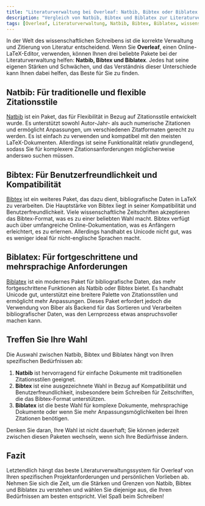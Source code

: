 ```yaml
---
title: "Literaturverwaltung bei Overleaf: Natbib, Bibtex oder Biblatex - Welches ist das Beste für Sie?" 
description: "Vergleich von Natbib, Bibtex und Biblatex zur Literaturverwaltung bei Overleaf, damit Sie die beste Option für Ihre Schreibbedürfnisse bestimmen können." 
tags: [Overleaf, Literaturverwaltung, Natbib, Bibtex, Biblatex, wissenschaftliches Schreiben, Zitationsverwaltung]
---
```



In der Welt des wissenschaftlichen Schreibens ist die korrekte Verwaltung und Zitierung von Literatur entscheidend. Wenn Sie **Overleaf**, einen Online-LaTeX-Editor, verwenden, können Ihnen drei beliebte Pakete bei der Literaturverwaltung helfen: **Natbib, Bibtex und Biblatex**. Jedes hat seine eigenen Stärken und Schwächen, und das Verständnis dieser Unterschiede kann Ihnen dabei helfen, das Beste für Sie zu finden.


<CiteDrive /> 

## Natbib: Für traditionelle und flexible Zitationsstile

[Natbib](https://ctan.org/pkg/natbib) ist ein Paket, das für Flexibilität in Bezug auf Zitationsstile entwickelt wurde. Es unterstützt sowohl Autor-Jahr- als auch numerische Zitationen und ermöglicht Anpassungen, um verschiedenen Zitatformaten gerecht zu werden. Es ist einfach zu verwenden und kompatibel mit den meisten LaTeX-Dokumenten. Allerdings ist seine Funktionalität relativ grundlegend, sodass Sie für komplexere Zitationsanforderungen möglicherweise anderswo suchen müssen.

## Bibtex: Für Benutzerfreundlichkeit und Kompatibilität

[Bibtex](https://ctan.org/pkg/bibtex) ist ein weiteres Paket, das dazu dient, bibliografische Daten in LaTeX zu verarbeiten. Die Hauptstärke von Bibtex liegt in seiner Kompatibilität und Benutzerfreundlichkeit. Viele wissenschaftliche Zeitschriften akzeptieren das Bibtex-Format, was es zu einer beliebten Wahl macht. Bibtex verfügt auch über umfangreiche Online-Dokumentation, was es Anfängern erleichtert, es zu erlernen. Allerdings handhabt es Unicode nicht gut, was es weniger ideal für nicht-englische Sprachen macht.

## Biblatex: Für fortgeschrittene und mehrsprachige Anforderungen

[Biblatex](https://ctan.org/pkg/biblatex) ist ein modernes Paket für bibliografische Daten, das mehr fortgeschrittene Funktionen als Natbib oder Bibtex bietet. Es handhabt Unicode gut, unterstützt eine breitere Palette von Zitationsstilen und ermöglicht mehr Anpassungen. Dieses Paket erfordert jedoch die Verwendung von Biber als Backend für das Sortieren und Verarbeiten bibliografischer Daten, was den Lernprozess etwas anspruchsvoller machen kann.

## Treffen Sie Ihre Wahl

Die Auswahl zwischen Natbib, Bibtex und Biblatex hängt von Ihren spezifischen Bedürfnissen ab:

1. **Natbib** ist hervorragend für einfache Dokumente mit traditionellen Zitationsstilen geeignet.
2. **Bibtex** ist eine ausgezeichnete Wahl in Bezug auf Kompatibilität und Benutzerfreundlichkeit, insbesondere beim Schreiben für Zeitschriften, die das Bibtex-Format unterstützen.
3. **Biblatex** ist die beste Wahl für komplexe Dokumente, mehrsprachige Dokumente oder wenn Sie mehr Anpassungsmöglichkeiten bei Ihren Zitationen benötigen.

Denken Sie daran, Ihre Wahl ist nicht dauerhaft; Sie können jederzeit zwischen diesen Paketen wechseln, wenn sich Ihre Bedürfnisse ändern.

## Fazit

Letztendlich hängt das beste Literaturverwaltungssystem für Overleaf von Ihren spezifischen Projektanforderungen und persönlichen Vorlieben ab. Nehmen Sie sich die Zeit, um die Stärken und Grenzen von Natbib, Bibtex und Biblatex zu verstehen und wählen Sie diejenige aus, die Ihren Bedürfnissen am besten entspricht. Viel Spaß beim Schreiben!
